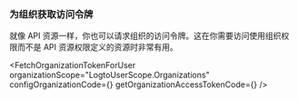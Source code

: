 

### 为组织获取访问令牌

就像 API 资源一样，你也可以请求组织的访问令牌。这在你需要访问使用组织权限而不是 API 资源权限定义的资源时非常有用。

<FetchOrganizationTokenForUser
  organizationScope="LogtoUserScope.Organizations"
  configOrganizationCode={<ConfigOrganizationCode />}
  getOrganizationAccessTokenCode={<GetOrganizationAccessTokenCode />}
/>
